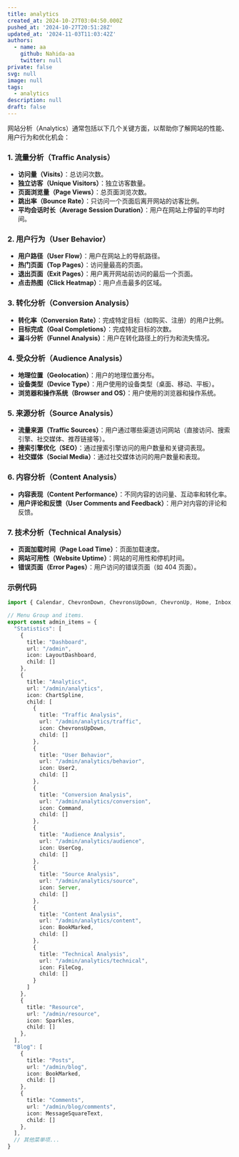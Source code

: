 ```yaml
---
title: analytics
created_at: 2024-10-27T03:04:50.000Z
pushed_at: '2024-10-27T20:51:28Z'
updated_at: '2024-11-03T11:03:42Z'
authors:
  - name: aa
    github: Nahida-aa
    twitter: null
private: false
svg: null
image: null
tags:
  - analytics
description: null
draft: false
---
```

网站分析（Analytics）通常包括以下几个关键方面，以帮助你了解网站的性能、用户行为和优化机会：

### 1. 流量分析（Traffic Analysis）
- **访问量（Visits）**：总访问次数。
- **独立访客（Unique Visitors）**：独立访客数量。
- **页面浏览量（Page Views）**：总页面浏览次数。
- **跳出率（Bounce Rate）**：只访问一个页面后离开网站的访客比例。
- **平均会话时长（Average Session Duration）**：用户在网站上停留的平均时间。

### 2. 用户行为（User Behavior）
- **用户路径（User Flow）**：用户在网站上的导航路径。
- **热门页面（Top Pages）**：访问量最高的页面。
- **退出页面（Exit Pages）**：用户离开网站前访问的最后一个页面。
- **点击热图（Click Heatmap）**：用户点击最多的区域。

### 3. 转化分析（Conversion Analysis）
- **转化率（Conversion Rate）**：完成特定目标（如购买、注册）的用户比例。
- **目标完成（Goal Completions）**：完成特定目标的次数。
- **漏斗分析（Funnel Analysis）**：用户在转化路径上的行为和流失情况。

### 4. 受众分析（Audience Analysis）
- **地理位置（Geolocation）**：用户的地理位置分布。
- **设备类型（Device Type）**：用户使用的设备类型（桌面、移动、平板）。
- **浏览器和操作系统（Browser and OS）**：用户使用的浏览器和操作系统。

### 5. 来源分析（Source Analysis）
- **流量来源（Traffic Sources）**：用户通过哪些渠道访问网站（直接访问、搜索引擎、社交媒体、推荐链接等）。
- **搜索引擎优化（SEO）**：通过搜索引擎访问的用户数量和关键词表现。
- **社交媒体（Social Media）**：通过社交媒体访问的用户数量和表现。

### 6. 内容分析（Content Analysis）
- **内容表现（Content Performance）**：不同内容的访问量、互动率和转化率。
- **用户评论和反馈（User Comments and Feedback）**：用户对内容的评论和反馈。

### 7. 技术分析（Technical Analysis）
- **页面加载时间（Page Load Time）**：页面加载速度。
- **网站可用性（Website Uptime）**：网站的可用性和停机时间。
- **错误页面（Error Pages）**：用户访问的错误页面（如 404 页面）。

### 示例代码

```typescript
import { Calendar, ChevronDown, ChevronsUpDown, ChevronUp, Home, Inbox, Search, Settings, User2, Link as FriendLink, MessageSquareText, BookMarked, Tags, ChartSpline, UserCog, WandSparkles, PanelsTopLeft, FileCog, Palette, Command, Server, Sparkles, Telescope, LayoutDashboard } from "lucide-react"

// Menu Group and items.
export const admin_items = {
  "Statistics": [
    {
      title: "Dashboard",
      url: "/admin",
      icon: LayoutDashboard,
      child: []
    },
    {
      title: "Analytics",
      url: "/admin/analytics",
      icon: ChartSpline,
      child: [
        {
          title: "Traffic Analysis",
          url: "/admin/analytics/traffic",
          icon: ChevronsUpDown,
          child: []
        },
        {
          title: "User Behavior",
          url: "/admin/analytics/behavior",
          icon: User2,
          child: []
        },
        {
          title: "Conversion Analysis",
          url: "/admin/analytics/conversion",
          icon: Command,
          child: []
        },
        {
          title: "Audience Analysis",
          url: "/admin/analytics/audience",
          icon: UserCog,
          child: []
        },
        {
          title: "Source Analysis",
          url: "/admin/analytics/source",
          icon: Server,
          child: []
        },
        {
          title: "Content Analysis",
          url: "/admin/analytics/content",
          icon: BookMarked,
          child: []
        },
        {
          title: "Technical Analysis",
          url: "/admin/analytics/technical",
          icon: FileCog,
          child: []
        }
      ]
    },
    {
      title: "Resource",
      url: "/admin/resource",
      icon: Sparkles,
      child: []
    },
  ],
  "Blog": [
    {
      title: "Posts",
      url: "/admin/blog",
      icon: BookMarked,
      child: []
    },
    {
      title: "Comments",
      url: "/admin/blog/comments",
      icon: MessageSquareText,
      child: []
    },
  ],
  // 其他菜单项...
}
```
